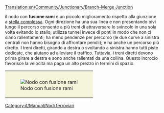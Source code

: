 [[Translation:en/Community/Junctionary/Branch-Merge Junction]]

{{it/Community/Junctionary/Nodi ferroviari}}
{{it/Community/Junctionary/Requisiti nodo|Costoso|4|1|0|1|1|1|0|1|0|0|0||I treni guasti influenzano solo una traccia.|
* Può gestire un numero elevato di treni contemporaneamente.
* Curve molto strette che potrebbero influenzare la velocità.
* Area: 19x19
}}
il nodo con '''fusione rami''' è un piccolo miglioramento rispetto alla giunzione a  [[it/Community/Junctionary/Stella complessa|stella complessa]]. Ogni direzione ha una sua linea e non presentando bivi lungo il percorso consente a più treni di attraversare lo svincolo in una sola volta evitando lo stallo; utilizza tunnel invece di ponti in modo che non ci siano rallentamenti; ha meno pendenze per percorso (le due curve a sinistra centrali non hanno bisogno di affrontare pendii); e ha anche un percorso più diretto. I treni diretti, girando a destra o svoltando a sinistra hanno tutti piste dedicate, che aiutano ad alleviare il traffico. Tuttavia, i treni diretti devono prima girare a destra e sono anche rallentati da una collina.
Questo incrocio favorisce la velocità ma paga un alto prezzo in termini di spazio.

{|style="border: 0px; margin: 20px auto;"
|style="padding: 10px 10px 5px; 10px; background-color: #F5F5DC;"|[[File:en/Community/Junctionary/Branch-Merge Junction.png|center|frame|Nodo con fusione rami]]
|}

[[Category:it/Manual/Nodi ferroviari]]